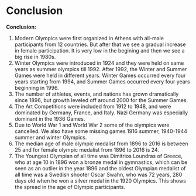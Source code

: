 # Conclusion

**Conclusion:**

1) Modern Olympics were first organized in Athens with all-male participants from 12 countries. But after that we see a gradual increase in female participation. It is very low in the begining and then we see a big rise in 1980s.
2) Winter Olympics were introduced in 1924  and they were held on same years as summer olympics till 1992. After 1992, the Winter and Summer Games were held in different years. Winter Games occurred every four years starting from 1994, and Summer Games occurred every four years beginning in 1996.
3) The number of athletes, events, and nations has grown dramatically since 1896, but growth leveled off around 2000 for the Summer Games.
4) The Art Competitions were included from 1912 to 1948, and were dominated by Germany, France, and Italy. Nazi Germany was especially dominant in the 1936 Games.
5) Due to World War 1 and World War 2 some of the olympics were cancelled. We also have some missing games 1916 summer, 1940-1944 summer and winter Olympics. 
6) The median age of male olympic medalist from 1896 to 2016 is between 25 and for female olympic medalist from 1896 to 2016 is 24.
7) The Youngest Olympian of all time was Dimitrios Loundras of Greece, who at age 10 in 1896 won a bronze medal in gymnastics, which can be seen as an outlier in the year 1896 and the oldest Olympian medalist of all time was a Swedish shooter Oscar Swahn, who was 72 years, 280 days old when he won a silver medal in the 1920 Olympics. This shows the spread in the age of Olympic participants.